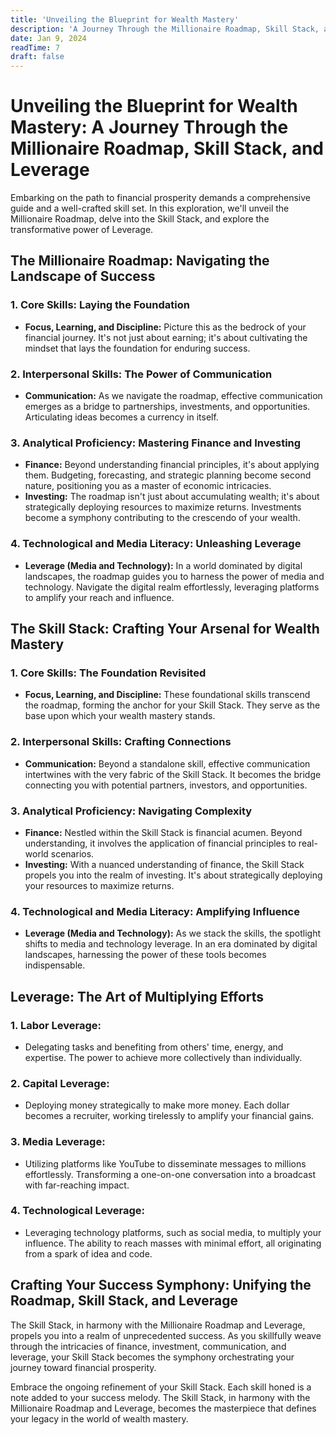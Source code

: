 ```yaml
---
title: 'Unveiling the Blueprint for Wealth Mastery'
description: 'A Journey Through the Millionaire Roadmap, Skill Stack, and Leverage'
date: Jan 9, 2024
readTime: 7
draft: false
---
```


# Unveiling the Blueprint for Wealth Mastery: A Journey Through the Millionaire Roadmap, Skill Stack, and Leverage

Embarking on the path to financial prosperity demands a comprehensive guide and a well-crafted skill set. In this exploration, we'll unveil the Millionaire Roadmap, delve into the Skill Stack, and explore the transformative power of Leverage.

## The Millionaire Roadmap: Navigating the Landscape of Success

### 1. Core Skills: Laying the Foundation
   - **Focus, Learning, and Discipline:** Picture this as the bedrock of your financial journey. It's not just about earning; it's about cultivating the mindset that lays the foundation for enduring success.

### 2. Interpersonal Skills: The Power of Communication
   - **Communication:** As we navigate the roadmap, effective communication emerges as a bridge to partnerships, investments, and opportunities. Articulating ideas becomes a currency in itself.

### 3. Analytical Proficiency: Mastering Finance and Investing
   - **Finance:** Beyond understanding financial principles, it's about applying them. Budgeting, forecasting, and strategic planning become second nature, positioning you as a master of economic intricacies.
   - **Investing:** The roadmap isn't just about accumulating wealth; it's about strategically deploying resources to maximize returns. Investments become a symphony contributing to the crescendo of your wealth.

### 4. Technological and Media Literacy: Unleashing Leverage
   - **Leverage (Media and Technology):** In a world dominated by digital landscapes, the roadmap guides you to harness the power of media and technology. Navigate the digital realm effortlessly, leveraging platforms to amplify your reach and influence.

## The Skill Stack: Crafting Your Arsenal for Wealth Mastery

### 1. Core Skills: The Foundation Revisited
   - **Focus, Learning, and Discipline:** These foundational skills transcend the roadmap, forming the anchor for your Skill Stack. They serve as the base upon which your wealth mastery stands.

### 2. Interpersonal Skills: Crafting Connections
   - **Communication:** Beyond a standalone skill, effective communication intertwines with the very fabric of the Skill Stack. It becomes the bridge connecting you with potential partners, investors, and opportunities.

### 3. Analytical Proficiency: Navigating Complexity
   - **Finance:** Nestled within the Skill Stack is financial acumen. Beyond understanding, it involves the application of financial principles to real-world scenarios.
   - **Investing:** With a nuanced understanding of finance, the Skill Stack propels you into the realm of investing. It's about strategically deploying your resources to maximize returns.

### 4. Technological and Media Literacy: Amplifying Influence
   - **Leverage (Media and Technology):** As we stack the skills, the spotlight shifts to media and technology leverage. In an era dominated by digital landscapes, harnessing the power of these tools becomes indispensable.

## Leverage: The Art of Multiplying Efforts

### 1. Labor Leverage:
   - Delegating tasks and benefiting from others' time, energy, and expertise. The power to achieve more collectively than individually.

### 2. Capital Leverage:
   - Deploying money strategically to make more money. Each dollar becomes a recruiter, working tirelessly to amplify your financial gains.

### 3. Media Leverage:
   - Utilizing platforms like YouTube to disseminate messages to millions effortlessly. Transforming a one-on-one conversation into a broadcast with far-reaching impact.

### 4. Technological Leverage:
   - Leveraging technology platforms, such as social media, to multiply your influence. The ability to reach masses with minimal effort, all originating from a spark of idea and code.

## Crafting Your Success Symphony: Unifying the Roadmap, Skill Stack, and Leverage

The Skill Stack, in harmony with the Millionaire Roadmap and Leverage, propels you into a realm of unprecedented success. As you skillfully weave through the intricacies of finance, investment, communication, and leverage, your Skill Stack becomes the symphony orchestrating your journey toward financial prosperity.

Embrace the ongoing refinement of your Skill Stack. Each skill honed is a note added to your success melody. The Skill Stack, in harmony with the Millionaire Roadmap and Leverage, becomes the masterpiece that defines your legacy in the world of wealth mastery.
